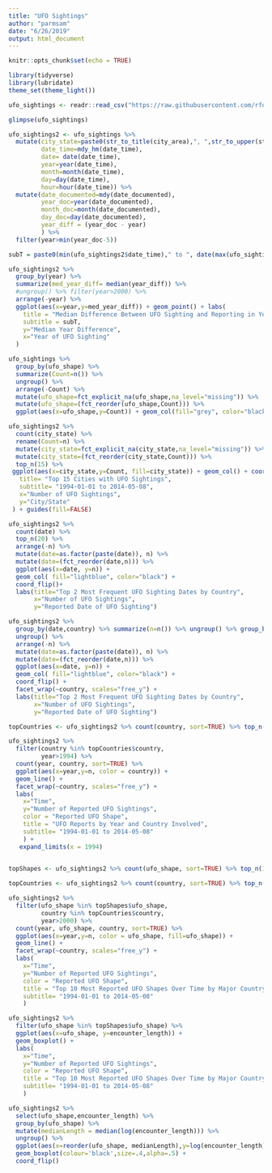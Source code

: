 ---
title: "UFO Sightings"
author: "parmsam"
date: "6/26/2019"
output: html_document
---

```{r setup, include=FALSE}
knitr::opts_chunk$set(echo = TRUE)
```


```{r}
library(tidyverse)
library(lubridate)
theme_set(theme_light())

ufo_sightings <- readr::read_csv("https://raw.githubusercontent.com/rfordatascience/tidytuesday/master/data/2019/2019-06-25/ufo_sightings.csv")


```

```{r}
glimpse(ufo_sightings)

ufo_sightings2 <- ufo_sightings %>% 
  mutate(city_state=paste0(str_to_title(city_area),", ",str_to_upper(state)),
         date_time=mdy_hm(date_time),
         date= date(date_time),
         year=year(date_time), 
         month=month(date_time), 
         day=day(date_time), 
         hour=hour(date_time)) %>% 
  mutate(date_documented=mdy(date_documented),
         year_doc=year(date_documented), 
         month_doc=month(date_documented), 
         day_doc=day(date_documented),
         year_diff = (year_doc - year)
         ) %>% 
  filter(year>min(year_doc-5))

subT = paste0(min(ufo_sightings2$date_time)," to ", date(max(ufo_sightings2$date_time)))
```


```{r}

ufo_sightings2 %>% 
  group_by(year) %>% 
  summarize(med_year_diff= median(year_diff)) %>% 
  #ungroup() %>% filter(year>2000) %>% 
  arrange(-year) %>%
  ggplot(aes(x=year,y=med_year_diff)) + geom_point() + labs(
    title = "Median Difference Between UFO Sighting and Reporting in Years by Year",
    subtitle = subT, 
    y="Median Year Difference",
    x="Year of UFO Sighting"
  )
```
```{r}
ufo_sightings %>% 
  group_by(ufo_shape) %>% 
  summarize(Count=n()) %>% 
  ungroup() %>% 
  arrange(-Count) %>% 
  mutate(ufo_shape=fct_explicit_na(ufo_shape,na_level="missing")) %>% 
  mutate(ufo_shape=(fct_reorder(ufo_shape,Count))) %>%
  ggplot(aes(x=ufo_shape,y=Count)) + geom_col(fill="grey", color="black") + coord_flip() 

```

```{r}
ufo_sightings2 %>% 
  count(city_state) %>%
  rename(Count=n) %>%
  mutate(city_state=fct_explicit_na(city_state,na_level="missing")) %>% 
  mutate(city_state=(fct_reorder(city_state,Count))) %>%
  top_n(15) %>% 
 ggplot(aes(x=city_state,y=Count, fill=city_state)) + geom_col() + coord_flip() + labs(
   title= "Top 15 Cities with UFO Sightings",
   subtitle= "1994-01-01 to 2014-05-08",
   x="Number of UFO Sightings",
   y="City/State"
 ) + guides(fill=FALSE)
```
```{r}
ufo_sightings2 %>% 
  count(date) %>%
  top_n(20) %>% 
  arrange(-n) %>%
  mutate(date=as.factor(paste(date)), n) %>%
  mutate(date=(fct_reorder(date,n))) %>%
  ggplot(aes(x=date, y=n)) + 
  geom_col( fill="lightblue", color="black") + 
  coord_flip()+
  labs(title="Top 2 Most Frequent UFO Sighting Dates by Country",
       x="Number of UFO Sightings",
       y="Reported Date of UFO Sighting")

```
```{r}
ufo_sightings2 %>% 
  group_by(date,country) %>% summarize(n=n()) %>% ungroup() %>% group_by(country) %>% top_n(2) %>% 
  ungroup() %>%
  arrange(-n) %>%
  mutate(date=as.factor(paste(date)), n) %>%
  mutate(date=(fct_reorder(date,n))) %>%
  ggplot(aes(x=date, y=n)) + 
  geom_col( fill="lightblue", color="black") + 
  coord_flip() + 
  facet_wrap(~country, scales="free_y") +
  labs(title="Top 2 Most Frequent UFO Sighting Dates by Country",
       x="Number of UFO Sightings",
       y="Reported Date of UFO Sighting")

```

```{r}
topCountries <- ufo_sightings2 %>% count(country, sort=TRUE) %>% top_n(20) %>% select(country)

ufo_sightings2 %>% 
  filter(country %in% topCountries$country,
         year>1994) %>%
  count(year, country, sort=TRUE) %>%
  ggplot(aes(x=year,y=n, color = country)) + 
  geom_line() +
  facet_wrap(~country, scales="free_y") +
  labs(
    x="Time",
    y="Number of Reported UFO Sightings",
    color = "Reported UFO Shape",
    title = "UFO Reports by Year and Country Involved",
    subtitle= "1994-01-01 to 2014-05-08"
    ) +
   expand_limits(x = 1994)
  
```


```{r}
topShapes <- ufo_sightings2 %>% count(ufo_shape, sort=TRUE) %>% top_n(10) %>% select(ufo_shape)

topCountries <- ufo_sightings2 %>% count(country, sort=TRUE) %>% top_n(8) %>% select(country)

ufo_sightings2 %>% 
  filter(ufo_shape %in% topShapes$ufo_shape,
         country %in% topCountries$country,
         year>2000) %>%
  count(year, ufo_shape, country, sort=TRUE) %>%
  ggplot(aes(x=year,y=n, color = ufo_shape, fill=ufo_shape)) + 
  geom_line() +
  facet_wrap(~country, scales="free_y") +
  labs(
    x="Time",
    y="Number of Reported UFO Sightings",
    color = "Reported UFO Shape",
    title = "Top 10 Most Reported UFO Shapes Over Time by Major Country Involved",
    subtitle= "1994-01-01 to 2014-05-08"
    ) 
```
```{r}
ufo_sightings2 %>% 
  filter(ufo_shape %in% topShapes$ufo_shape) %>%
  ggplot(aes(x=ufo_shape, y=encounter_length)) + 
  geom_boxplot() +
  labs(
    x="Time",
    y="Number of Reported UFO Sightings",
    color = "Reported UFO Shape",
    title = "Top 10 Most Reported UFO Shapes Over Time by Major Country Involved",
    subtitle= "1994-01-01 to 2014-05-08"
    ) 

ufo_sightings2 %>% 
  select(ufo_shape,encounter_length) %>% 
  group_by(ufo_shape) %>% 
  mutate(medianLength = median(log(encounter_length))) %>%
  ungroup() %>%
  ggplot(aes(x=reorder(ufo_shape, medianLength),y=log(encounter_length),fill=ufo_shape)) + 
  geom_boxplot(colour='black',size=.4,alpha=.5) + 
  coord_flip()

```




  
  





